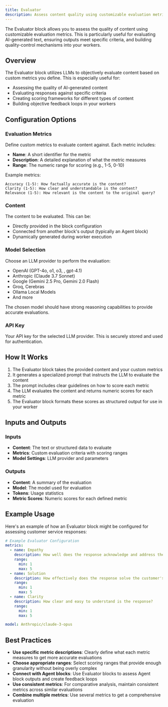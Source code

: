 ```yaml
---
title: Evaluator
description: Assess content quality using customizable evaluation metrics
---
```



The Evaluator block allows you to assess the quality of content using customizable evaluation metrics. This is particularly useful for evaluating AI-generated text, ensuring outputs meet specific criteria, and building quality-control mechanisms into your workers.

<ThemeImage
  lightSrc="/static/light/evaluator-light.png"
  darkSrc="/static/dark/evaluator-dark.png"
  alt="Evaluator Block"
  width={300}
  height={175}
/>

## Overview

The Evaluator block utilizes LLMs to objectively evaluate content based on custom metrics you define. This is especially useful for:

- Assessing the quality of AI-generated content
- Evaluating responses against specific criteria
- Creating scoring frameworks for different types of content
- Building objective feedback loops in your workers

## Configuration Options

### Evaluation Metrics

Define custom metrics to evaluate content against. Each metric includes:

- **Name**: A short identifier for the metric
- **Description**: A detailed explanation of what the metric measures
- **Range**: The numeric range for scoring (e.g., 1-5, 0-10)

Example metrics:

```
Accuracy (1-5): How factually accurate is the content?
Clarity (1-5): How clear and understandable is the content?
Relevance (1-5): How relevant is the content to the original query?
```

### Content

The content to be evaluated. This can be:

- Directly provided in the block configuration
- Connected from another block's output (typically an Agent block)
- Dynamically generated during worker execution

### Model Selection

Choose an LLM provider to perform the evaluation:

- OpenAI (GPT-4o, o1, o3, , gpt-4.1)
- Anthropic (Claude 3.7 Sonnet)
- Google (Gemini 2.5 Pro, Gemini 2.0 Flash)
- Groq, Cerebras
- Ollama Local Models
- And more

The chosen model should have strong reasoning capabilities to provide accurate evaluations.

### API Key

Your API key for the selected LLM provider. This is securely stored and used for authentication.

## How It Works

1. The Evaluator block takes the provided content and your custom metrics
2. It generates a specialized prompt that instructs the LLM to evaluate the content
3. The prompt includes clear guidelines on how to score each metric
4. The LLM evaluates the content and returns numeric scores for each metric
5. The Evaluator block formats these scores as structured output for use in your worker

## Inputs and Outputs

### Inputs

- **Content**: The text or structured data to evaluate
- **Metrics**: Custom evaluation criteria with scoring ranges
- **Model Settings**: LLM provider and parameters

### Outputs

- **Content**: A summary of the evaluation
- **Model**: The model used for evaluation
- **Tokens**: Usage statistics
- **Metric Scores**: Numeric scores for each defined metric

## Example Usage

Here's an example of how an Evaluator block might be configured for assessing customer service responses:

```yaml
# Example Evaluator Configuration
metrics:
  - name: Empathy
    description: How well does the response acknowledge and address the customer's emotional state?
    range:
      min: 1
      max: 5
  - name: Solution
    description: How effectively does the response solve the customer's problem?
    range:
      min: 1
      max: 5
  - name: Clarity
    description: How clear and easy to understand is the response?
    range:
      min: 1
      max: 5

model: Anthropic/claude-3-opus
```

## Best Practices

- **Use specific metric descriptions**: Clearly define what each metric measures to get more accurate evaluations
- **Choose appropriate ranges**: Select scoring ranges that provide enough granularity without being overly complex
- **Connect with Agent blocks**: Use Evaluator blocks to assess Agent block outputs and create feedback loops
- **Use consistent metrics**: For comparative analysis, maintain consistent metrics across similar evaluations
- **Combine multiple metrics**: Use several metrics to get a comprehensive evaluation
